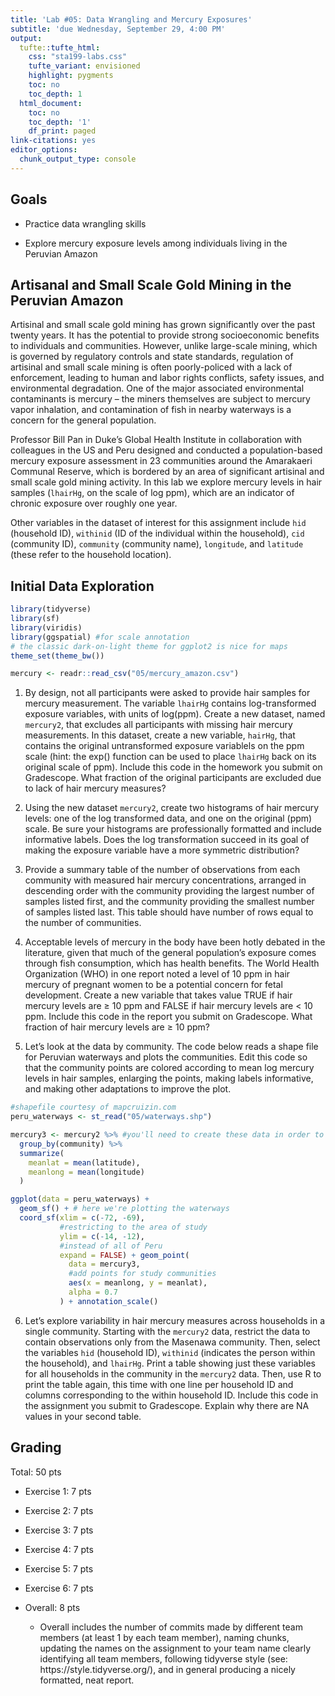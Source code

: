 ```yaml
---
title: 'Lab #05: Data Wrangling and Mercury Exposures'
subtitle: 'due Wednesday, September 29, 4:00 PM'
output:
  tufte::tufte_html:    
    css: "sta199-labs.css"
    tufte_variant: envisioned
    highlight: pygments
    toc: no
    toc_depth: 1
  html_document:
    toc: no
    toc_depth: '1'
    df_print: paged
link-citations: yes
editor_options:
  chunk_output_type: console
---
```


## Goals

- Practice data wrangling skills

- Explore mercury exposure levels among individuals living in the Peruvian Amazon 

## Artisanal and Small Scale Gold Mining in the Peruvian Amazon

Artisinal and small scale gold mining has grown significantly over the past twenty years. It has the potential to provide strong socioeconomic benefits to individuals and communities. However, unlike large-scale mining, which is governed by regulatory controls and state standards, regulation of artisinal and small scale mining is often poorly-policed with a lack of enforcement, leading to human and labor rights conflicts, safety issues, and environmental degradation. One of the major associated environmental contaminants is mercury -- the miners themselves are subject to mercury vapor inhalation, and contamination of fish in nearby waterways is a concern for the general population.

Professor Bill Pan in Duke's Global Health Institute in collaboration with colleagues in the US and Peru designed and conducted a population-based mercury exposure assessment in 23 communities around the Amarakaeri Communal Reserve, which is bordered by an area of significant artisinal and small scale gold mining activity. In this lab we explore mercury levels in hair samples (`lhairHg`, on the scale of log ppm), which are an indicator of chronic exposure over roughly one year.

Other variables in the dataset of interest for this assignment include `hid` (household ID), `withinid` (ID of the individual within the household), `cid` (community ID), `community` (community name), `longitude`, and `latitude` (these refer to the household location).

## Initial Data Exploration

```r
library(tidyverse)
library(sf)
library(viridis)
library(ggspatial) #for scale annotation
# the classic dark-on-light theme for ggplot2 is nice for maps
theme_set(theme_bw())

mercury <- readr::read_csv("05/mercury_amazon.csv")

```


1. By design, not all participants were asked to provide hair samples for mercury measurement. The variable `lhairHg` contains log-transformed exposure variables, with units of log(ppm). Create a new dataset, named `mercury2`, that excludes all participants with missing hair mercury measurements. In this dataset, create a new variable, `hairHg`, that contains the original untransformed exposure variablels on the ppm scale (hint: the exp() function can be used to place `lhairHg` back on its original scale of ppm).  Include this code in the homework you submit on Gradescope. What fraction of the original participants are excluded due to lack of hair mercury measures?

2. Using the new dataset `mercury2`, create two histograms of hair mercury levels: one of the log transformed data, and one on  the original (ppm) scale. Be sure your histograms are professionally formatted and include informative labels. Does the log transformation succeed in its goal of making the exposure variable have a more symmetric distribution?


3. Provide a summary table of the number of observations from each community with measured hair mercury concentrations, arranged in descending order with the community providing the largest number of samples listed first, and the community providing the smallest number of samples listed last. This table should have number of rows equal to the number of communities.

4. Acceptable levels of mercury in the body have been hotly debated in the literature, given that much of the general population's exposure comes through fish consumption, which has health benefits. The World Health Organization (WHO) in one report noted a level of 10 ppm in hair mercury of pregnant women to be a potential concern for fetal development. Create a new variable that takes value TRUE if hair mercury levels are $\geq$ 10 ppm and FALSE if hair mercury levels are < 10 ppm. Include this code in the report you submit on Gradescope. What fraction of hair mercury levels are $\geq$ 10 ppm?



5. Let's look at the data by community.  The code below reads a shape file for Peruvian waterways and plots the communities. Edit this code so that the community points are colored according to mean log mercury levels in hair samples, enlarging the points, making labels informative, and making other adaptations to improve the plot.

```r
#shapefile courtesy of mapcruizin.com
peru_waterways <- st_read("05/waterways.shp")

mercury3 <- mercury2 %>% #you'll need to create these data in order to run this chunk
  group_by(community) %>%
  summarize(
    meanlat = mean(latitude),
    meanlong = mean(longitude)
  )

ggplot(data = peru_waterways) +
  geom_sf() + # here we're plotting the waterways
  coord_sf(xlim = c(-72, -69),
           #restricting to the area of study
           ylim = c(-14, -12),
           #instead of all of Peru
           expand = FALSE) + geom_point(
             data = mercury3,
             #add points for study communities
             aes(x = meanlong, y = meanlat),
             alpha = 0.7
           ) + annotation_scale()

```

6. Let's explore variability in hair mercury measures across households in a single community. Starting with the `mercury2` data, restrict the data to contain observations only from the Masenawa community. Then, select the variables `hid` (household ID), `withinid` (indicates the person within the household), and `lhairHg`. Print a table showing just these variables for all households in the community in the `mercury2` data. Then, use R to print the table again, this time with one line per household ID and columns corresponding to the within household ID. Include this code in the assignment you submit to Gradescope. Explain why there are NA values in your second table.





## Grading
Total: 50 pts

- Exercise 1: 7 pts
- Exercise 2: 7 pts
- Exercise 3: 7 pts
- Exercise 4: 7 pts
- Exercise 5: 7 pts
- Exercise 6: 7 pts
- Overall:  8 pts

  - Overall includes the number of commits made by different team members (at least 1 by each team member), naming chunks, updating the names on the assignment to your team name clearly identifying all team members, following tidyverse style (see: https://style.tidyverse.org/), and in general producing a nicely formatted, neat report. 